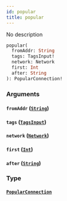 ```yaml
---
id: popular
title: popular
---
```



No description


```graphql
popular(
  fromAddr: String
  tags: TagsInput!
  network: Network
  first: Int
  after: String
): PopularConnection!

```


### Arguments

#### `fromAddr` ([`String`](/docs/GraphQL/scalars/string))




#### `tags` ([`TagsInput`](/docs/GraphQL/inputs/tags-input))




#### `network` ([`Network`](/docs/GraphQL/enums/network))




#### `first` ([`Int`](/docs/GraphQL/scalars/int))




#### `after` ([`String`](/docs/GraphQL/scalars/string))




### Type

#### [`PopularConnection`](/docs/GraphQL/objects/popular-connection) 






